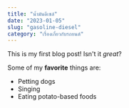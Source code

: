 ```yaml
---
title: "น้ำมันดีเซล์"
date: "2023-01-05"
slug: "gasoline-diesel"
category: "เรื่องเกี่ยวกับรถยนต์"
---
```


This is my first blog post! Isn't it *great*?

Some of my **favorite** things are:

* Petting dogs
* Singing
* Eating potato-based foods